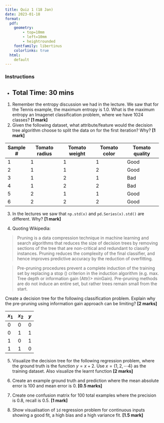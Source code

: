```yaml
---
title: Quiz 1 (18 Jan)
date: 2023-01-18
format: 
  pdf:
    geometry:
        - top=10mm
        - left=10mm
        - heightrounded
    fontfamily: libertinus
    colorlinks: true
  html:
    default
---
```


### Instructions
- Total Time: 30 mins
---
1. Remember the entropy discussion we had in the lecture. We saw that for the Tennis example, the maximum entropy is 1.0. What is the maximum entropy an Imagenet classification problem, where we have 1024 classes? **[1 mark]**
2. Given the following dataset, what attribute/feature would the decision tree algorithm choose to split the data on for the first iteration? Why? **[1 mark]**

| Sample # | Tomato radius | Tomato weight | Tomato color | Tomato quality |
|----------|---------------|---------------|--------------|----------------|
| 1        | 1             | 1             | 1            |  Good        |
| 2        | 1             | 1             | 2            |  Good        |
| 3        | 1             | 2             | 1            |  Bad         |
| 4        | 1             | 2             | 2            |  Bad         |
| 5        | 2             | 1             | 1            |  Good        |
| 6        | 2             | 2             | 2            |  Good        |



3. In the lectures we saw that `np.std(x)` and `pd.Series(x).std()` are different. Why? **[1 mark]**

4. Quoting Wikipedia: 

>Pruning is a data compression technique in machine learning and search algorithms that reduces the size of decision trees by removing sections of the tree that are non-critical and redundant to classify instances. Pruning reduces the complexity of the final classifier, and hence improves predictive accuracy by the reduction of overfitting.

>Pre-pruning procedures prevent a complete induction of the training set by replacing a stop () criterion in the induction algorithm (e.g. max. Tree depth or information gain (Attr)> minGain). Pre-pruning methods are do not induce an entire set, but rather trees remain small from the start. 

Create a decision tree for the following classification problem. Explain why the pre-pruning using information gain approach can be limiting? **[2 marks]**

| $x_1$ | $x_2$ | $y$ |
|----|----|---|
| 0  | 0  | 0 |
| 0  | 1  | 1 |
| 1  | 0  | 1 |
| 1  | 1  | 0 |

5. Visualize the decision tree for the following regression problem, where the ground truth is the function $y = x + 2$. Use $x = \{1, 2, \cdots 4\}$ as the training dataset. Also visualize the learnt function **[2 marks]**

6. Create an example ground truth and prediction where the mean absolute error is 100 and mean error is 0. **[0.5 marks]**

7. Create one confusion matrix for 100 total examples where the precision is 0.8, recall is 0.5. **[1 mark]**

8. Show visualisation of `1d` regression problem for continuous inputs showing a good fit, a high bias and a high variance fit. **[1.5 mark]**
